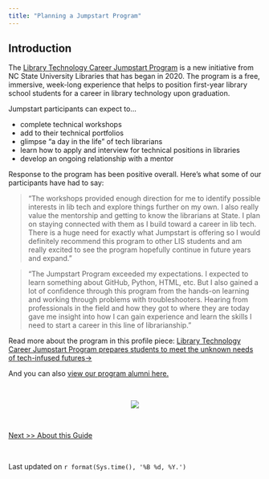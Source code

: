 ```yaml
---
title: "Planning a Jumpstart Program"
---
```


## Introduction ## 

The [Library Technology Career Jumpstart Program ](https://www.lib.ncsu.edu/jumpstart) is a new initiative from NC State University Libraries that has began in 2020. The program is a free, immersive, week-long experience that helps to position first-year library school students for a career in library technology upon graduation.

Jumpstart participants can expect to...

- complete technical workshops
- add to their technical portfolios
- glimpse “a day in the life” of tech librarians
- learn how to apply and interview for technical positions in libraries
- develop an ongoing relationship with a mentor

Response to the program has been positive overall. Here's what some of our participants have had to say: 

> “The workshops provided enough direction for me to identify possible interests in lib tech and explore things further on my own. I also really value the mentorship and getting to know the librarians at State. I plan on staying connected with them as I build toward a career in lib tech. There is a huge need for exactly what Jumpstart is offering so I would definitely recommend this program to other LIS students and am really excited to see the program hopefully continue in future years and expand. ”

> "The Jumpstart Program exceeded my expectations. I expected to learn something about GitHub, Python, HTML, etc. But I also gained a lot of confidence through this program from the hands-on learning and working through problems with troubleshooters. Hearing from professionals in the field and how they got to where they are today gave me insight into how I can gain experience and learn the skills I need to start a career in this line of librarianship."

Read more about the program in this profile piece: [Library Technology Career Jumpstart Program prepares students to meet the unknown needs of tech-infused futures->](https://www.lib.ncsu.edu/stories/library-technology-career-jumpstart-program-prepares-students-meet-unknown-needs-tech)

And you can also [view our program alumni here.](https://www.lib.ncsu.edu/jumpstart/alumni)

<br>

<center>
![](./images/zoomjumpstart.png)
</center>


<br>

[Next >> About this Guide](https://ncsu-libraries.github.io/jumpstart-framework/about.html)

<br>

Last updated on `r format(Sys.time(), '%B %d, %Y.')`


